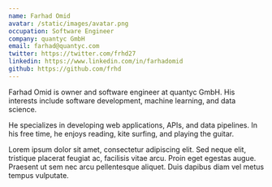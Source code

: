 ```yaml
---
name: Farhad Omid
avatar: /static/images/avatar.png
occupation: Software Engineer 
company: quantyc GmbH
email: farhad@quantyc.com
twitter: https://twitter.com/frhd27
linkedin: https://www.linkedin.com/in/farhadomid
github: https://github.com/frhd
---
```


Farhad Omid is owner and software engineer at quantyc GmbH. His interests include software development, machine learning, and data science.

He specializes in developing web applications, APIs, and data pipelines. In his free time, he enjoys reading, kite surfing, and playing the guitar.

Lorem ipsum dolor sit amet, consectetur adipiscing elit. Sed neque elit, tristique placerat feugiat ac, facilisis vitae arcu. Proin eget egestas augue. Praesent ut sem nec arcu pellentesque aliquet. Duis dapibus diam vel metus tempus vulputate.
